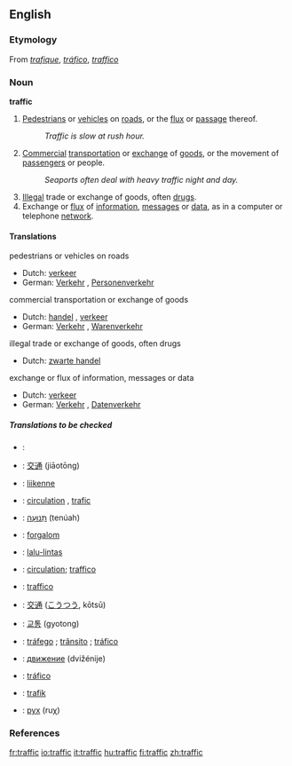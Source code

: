 ==English==

===Etymology===
From {{F.}} ''[[trafique]]'', {{S.}} ''[[tráfico]]'', {{It.}} ''[[traffico]]''

===Noun===
'''traffic'''  {{uncountable}}

# [[pedestrian|Pedestrians]] or [[vehicle]]s on [[road]]s, or the [[flux]] or [[passage]] thereof.
#: ''Traffic is slow at rush hour.''
# [[commercial|Commercial]] [[transportation]] or [[exchange]] of [[goods]], or the movement of [[passenger]]s or people.
#: ''Seaports often deal with heavy traffic night and day.''
# [[illegal|Illegal]] trade or exchange of goods, often [[drug]]s.
# Exchange or [[flux]] of [[information]], [[message]]s or [[data]], as in a computer or telephone [[network]].

====Translations====
;pedestrians or vehicles on roads
{{top}}
*Dutch: [[verkeer]] {{n}}
*German: [[Verkehr]] {{m}}, [[Personenverkehr]] {{m}}
{{mid}}
{{bottom}}

;commercial transportation or exchange of goods
{{top}}
*Dutch: [[handel]] {{m}}, [[verkeer]] {{n}}
*German: [[Verkehr]] {{m}}, [[Warenverkehr]] {{m}}
{{mid}}
{{bottom}}

;illegal trade or exchange of goods, often drugs
{{top}}
*Dutch: [[zwarte handel]] {{m}}
{{mid}}
{{bottom}}

;exchange or flux of information, messages or data
{{top}}
*Dutch: [[verkeer]] {{n}}
*German: [[Verkehr]] {{m}}, [[Datenverkehr]] {{m}}
{{mid}}
{{bottom}}

=====Translations to be checked=====
*{{ttbc|Arabic}}: {{ARchar|[[مرور]]}} {{Unicode|(murú:r)}} {{m}}
*{{ttbc|Chinese}}: [[交通]] (jiāotōng)
*{{ttbc|Finnish}}: [[liikenne]]
*{{ttbc|French}}: [[circulation]] {{f}}, [[trafic]] {{m}}
*{{ttbc|Hebrew}}: [[תנועה|תְּנוּעָה]] (tenúah) {{f}}
*{{ttbc|Hungarian}}: [[forgalom]]
*{{ttbc|Indonesian}}: [[lalu-lintas]]
*{{ttbc|Interlingua}}: [[circulation]]; [[traffico]]
*{{ttbc|Italian}}: [[traffico]] {{m}}
*{{ttbc|Japanese}}: [[交通]] ([[こうつう]], kōtsū)
*{{ttbc|Korean}}: [[교통]] (gyotong)
*{{ttbc|Portuguese}}: [[tráfego]] {{m}}; [[trânsito]] {{m}}; [[tráfico]] {{m}}
*{{ttbc|Russian}}: [[движение]] (dvižénije) {{n}}
*{{ttbc|Spanish}}: [[tráfico]] {{m}}
*{{ttbc|Swedish}}: [[trafik]]
*{{ttbc|Ukrainian}}: [[рух]] (ruχ) {{m}}

===References===
{{R:Webster 1913}}

[[fr:traffic]]
[[io:traffic]]
[[it:traffic]]
[[hu:traffic]]
[[fi:traffic]]
[[zh:traffic]]
